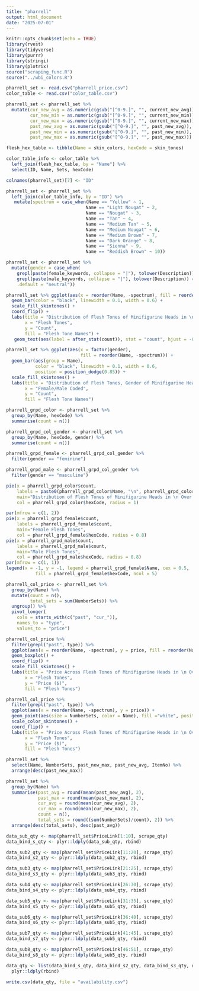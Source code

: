 ```yaml
---
title: "pharrell"
output: html_document
date: "2025-07-01"
---
```


```r
knitr::opts_chunk$set(echo = TRUE)
library(rvest)
library(tidyverse)
library(purrr)
library(stringi)
library(plotrix)
source("scraping_func.R")
source("../wbi_colors.R")
```

```r
pharrell_set <- read.csv("pharrell_price.csv")
color_table <- read.csv("color_table.csv")
```

```r
pharrell_set <- pharrell_set %>% 
  mutate(cur_new_avg = as.numeric(gsub("[^0-9.]", "", current_new_avg)),
         cur_new_min = as.numeric(gsub("[^0-9.]", "", current_new_min)),
         cur_new_max = as.numeric(gsub("[^0-9.]", "", current_new_max)),
         past_new_avg = as.numeric(gsub("[^0-9.]", "", past_new_avg)),
         past_new_min = as.numeric(gsub("[^0-9.]", "", past_new_min)),
         past_new_max = as.numeric(gsub("[^0-9.]", "", past_new_max)))

flesh_hex_table <- tibble(Name = skin_colors, hexCode = skin_tones)

color_table_info <- color_table %>% 
  left_join(flesh_hex_table, by = "Name") %>% 
  select(ID, Name, Sets, hexCode)

colnames(pharrell_set)[7] <- "ID"

pharrell_set <- pharrell_set %>% 
  left_join(color_table_info, by = "ID") %>% 
   mutate(spectrum = case_when(Name == "Yellow" ~ 1,
                              Name == "Light Nougat" ~ 2,
                              Name == "Nougat" ~ 3,
                              Name == "Tan" ~ 4,
                              Name == "Medium Tan" ~ 5,
                              Name == "Medium Nougat" ~ 6,
                              Name == "Medium Brown" ~ 7,
                              Name == "Dark Orange" ~ 8,
                              Name == "Sienna" ~ 9,
                              Name == "Reddish Brown" ~ 10))

pharrell_set <- pharrell_set %>% 
  mutate(gender = case_when(
    grepl(paste(female_keywords, collapse = "|"), tolower(Description)) == TRUE ~ "feminine",
    grepl(paste(male_keywords, collapse = "|"), tolower(Description)) == FALSE ~ "masculine",
    .default = "neutral"))
```

```r
pharrell_set %>% ggplot(aes(x = reorder(Name, -spectrum), fill = reorder(Name, -spectrum))) +
  geom_bar(color = "black", linewidth = 0.1, width = 0.6) +
  scale_fill_skintones() + 
  coord_flip() +
  labs(title = "Distribution of Flesh Tones of Minifigurine Heads in \n Over the Moon set 2025",
       x = "Flesh Tones",
       y = "Count",
       fill = "Flesh Tone Names") +
   geom_text(aes(label = after_stat(count)), stat = "count", hjust = -0.5)

pharrell_set %>% ggplot(aes(x = factor(gender), 
                            fill = reorder(Name, -spectrum))) +
  geom_bar(aes(group = Name),
           color = "black", linewidth = 0.1, width = 0.6, 
           position = position_dodge(0.85)) +
  scale_fill_skintones() + 
  labs(title = "Distribution of Flesh Tones, Gender of Minifigurine Heads in \n Over the Moon set 2025",
       x = "Female/Male Coded",
       y = "Count",
       fill = "Flesh Tone Names")

pharrell_grpd_color <- pharrell_set %>% 
  group_by(Name, hexCode) %>% 
  summarise(count = n())

pharrell_grpd_col_gender <- pharrell_set %>% 
  group_by(Name, hexCode, gender) %>% 
  summarise(count = n())

pharrell_grpd_female <- pharrell_grpd_col_gender %>% 
  filter(gender == "feminine")

pharrell_grpd_male <- pharrell_grpd_col_gender %>% 
  filter(gender == "masculine")

pie(x = pharrell_grpd_color$count, 
    labels = paste0(pharrell_grpd_color$Name, "\n", pharrell_grpd_color$count), 
    main="Distribution of Flesh Tones of Minifigurine Heads in \n Over the Moon set 2025", 
    col = pharrell_grpd_color$hexCode, radius = 1)

par(mfrow = c(1, 2))
pie(x = pharrell_grpd_female$count, 
    labels = pharrell_grpd_female$count, 
    main="Female Flesh Tones", 
    col = pharrell_grpd_female$hexCode, radius = 0.8)
pie(x = pharrell_grpd_male$count, 
    labels = pharrell_grpd_male$count, 
    main="Male Flesh Tones", 
    col = pharrell_grpd_male$hexCode, radius = 0.8)
par(mfrow = c(1, 1))
legend(x = -1, y = -1, legend = pharrell_grpd_female$Name, cex = 0.5, 
           fill = pharrell_grpd_female$hexCode, ncol = 5)

pharrell_col_price <- pharrell_set %>% 
  group_by(Name) %>% 
  mutate(count = n(),
         total_sets = sum(NumberSets)) %>% 
  ungroup() %>% 
  pivot_longer(
    cols = starts_with(c("past", "cur_")),
    names_to = "type",
    values_to = "price")

pharrell_col_price %>% 
  filter(grepl("past", type)) %>% 
  ggplot(aes(x = reorder(Name, -spectrum), y = price, fill = reorder(Name, -spectrum))) +
  geom_boxplot() +
  coord_flip() +
  scale_fill_skintones() +
  labs(title = "Price Across Flesh Tones of Minifigurine Heads in \n Over the Moon set 2025",
       x = "Flesh Tones",
       y = "Price ($)",
       fill = "Flesh Tones") 

pharrell_col_price %>% 
  filter(grepl("past", type)) %>% 
  ggplot(aes(x = reorder(Name, -spectrum), y = price)) +
  geom_point(aes(size = NumberSets, color = Name), fill ="white", position = "jitter") +
  scale_color_skintones() +
  coord_flip() +
  labs(title = "Price Across Flesh Tones of Minifigurine Heads in \n Over the Moon set 2025",
       x = "Flesh Tones",
       y = "Price ($)",
       fill = "Flesh Tones") 
```

```r
pharrell_set %>% 
  select(Name, NumberSets, past_new_max, past_new_avg, ItemNo) %>% 
  arrange(desc(past_new_max))

pharrell_set %>% 
  group_by(Name) %>%
  summarise(past_avg = round(mean(past_new_avg), 2),
            past_max = round(mean(past_new_max), 2),
            cur_avg = round(mean(cur_new_avg), 2),
            cur_max = round(mean(cur_new_max), 2),
            count = n(),
            total_sets = round((sum(NumberSets)/count), 2)) %>% 
  arrange(desc(total_sets), desc(past_avg))
```

```r
data_sub_qty <- map(pharrell_set$PriceLink[1:10], scrape_qty)
data_bind_s_qty <- plyr::ldply(data_sub_qty, rbind)

data_sub2_qty <- map(pharrell_set$PriceLink[11:20], scrape_qty)
data_bind_s2_qty <- plyr::ldply(data_sub2_qty, rbind)

data_sub3_qty <- map(pharrell_set$PriceLink[21:25], scrape_qty)
data_bind_s3_qty <- plyr::ldply(data_sub3_qty, rbind)

data_sub4_qty <- map(pharrell_set$PriceLink[26:30], scrape_qty)
data_bind_s4_qty <- plyr::ldply(data_sub4_qty, rbind)

data_sub5_qty <- map(pharrell_set$PriceLink[31:35], scrape_qty)
data_bind_s5_qty <- plyr::ldply(data_sub5_qty, rbind)

data_sub6_qty <- map(pharrell_set$PriceLink[36:40], scrape_qty)
data_bind_s6_qty <- plyr::ldply(data_sub5_qty, rbind)

data_sub7_qty <- map(pharrell_set$PriceLink[41:45], scrape_qty)
data_bind_s7_qty <- plyr::ldply(data_sub5_qty, rbind)

data_sub8_qty <- map(pharrell_set$PriceLink[46:51], scrape_qty)
data_bind_s8_qty <- plyr::ldply(data_sub5_qty, rbind)

data_qty <- list(data_bind_s_qty, data_bind_s2_qty, data_bind_s3_qty, data_bind_s4_qty, data_bind_s5_qty, data_bind_s6_qty, data_bind_s7_qty, data_bind_s8_qty) |>
  plyr::ldply(rbind)

write.csv(data_qty, file = "availability.csv")
```

